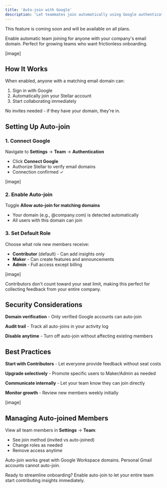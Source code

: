 ```yaml
---
title: 'Auto-join with Google'
description: 'Let teammates join automatically using Google authentication'
---
```


<Note>
This feature is coming soon and will be available on all plans.
</Note>

Enable automatic team joining for anyone with your company's email domain. Perfect for growing teams who want frictionless onboarding.

[image]

## How It Works

When enabled, anyone with a matching email domain can:
1. Sign in with Google
2. Automatically join your Stellar account
3. Start collaborating immediately

No invites needed - if they have your domain, they're in.

## Setting Up Auto-join

### 1. Connect Google
Navigate to **Settings** → **Team** → **Authentication**
- Click **Connect Google**
- Authorize Stellar to verify email domains
- Connection confirmed ✓

[image]

### 2. Enable Auto-join
Toggle **Allow auto-join for matching domains**
- Your domain (e.g., @company.com) is detected automatically
- All users with this domain can join

### 3. Set Default Role
Choose what role new members receive:
- **Contributor** (default) - Can add insights only
- **Maker** - Can create features and announcements
- **Admin** - Full access except billing

[image]

<Info>
Contributors don't count toward your seat limit, making this perfect for collecting feedback from your entire company.
</Info>

## Security Considerations

**Domain verification** - Only verified Google accounts can auto-join

**Audit trail** - Track all auto-joins in your activity log

**Disable anytime** - Turn off auto-join without affecting existing members

## Best Practices

**Start with Contributors** - Let everyone provide feedback without seat costs

**Upgrade selectively** - Promote specific users to Maker/Admin as needed

**Communicate internally** - Let your team know they can join directly

**Monitor growth** - Review new members weekly initially

[image]

## Managing Auto-joined Members

View all team members in **Settings** → **Team**:
- See join method (invited vs auto-joined)
- Change roles as needed
- Remove access anytime

<Tip>
Auto-join works great with Google Workspace domains. Personal Gmail accounts cannot auto-join.
</Tip>

Ready to streamline onboarding? Enable auto-join to let your entire team start contributing insights immediately.